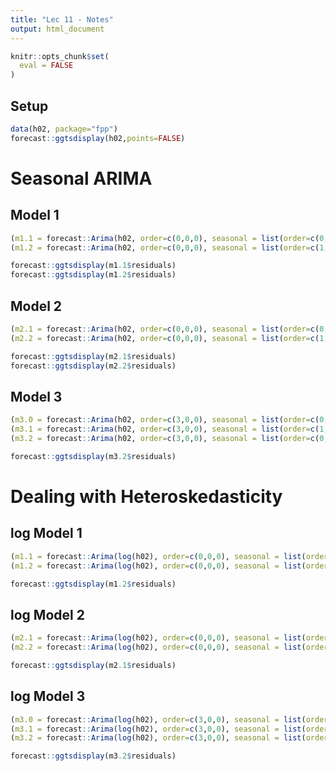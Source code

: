 ```yaml
---
title: "Lec 11 - Notes"
output: html_document
---
```


```r
knitr::opts_chunk$set(
  eval = FALSE
)
```


## Setup

```r
data(h02, package="fpp")
forecast::ggtsdisplay(h02,points=FALSE)
```

# Seasonal ARIMA

## Model 1

```r
(m1.1 = forecast::Arima(h02, order=c(0,0,0), seasonal = list(order=c(0,1,0), period=12)))
(m1.2 = forecast::Arima(h02, order=c(0,0,0), seasonal = list(order=c(1,0,0), period=12)))
```

```r
forecast::ggtsdisplay(m1.1$residuals)
forecast::ggtsdisplay(m1.2$residuals)
```

## Model 2

```r
(m2.1 = forecast::Arima(h02, order=c(0,0,0), seasonal = list(order=c(0,1,1), period=12)))
(m2.2 = forecast::Arima(h02, order=c(0,0,0), seasonal = list(order=c(1,1,0), period=12)))
```

```r
forecast::ggtsdisplay(m2.1$residuals)
forecast::ggtsdisplay(m2.2$residuals)
```

## Model 3

```r
(m3.0 = forecast::Arima(h02, order=c(3,0,0), seasonal = list(order=c(0,1,0), period=12)))$aicc
(m3.1 = forecast::Arima(h02, order=c(3,0,0), seasonal = list(order=c(1,1,0), period=12)))$aicc
(m3.2 = forecast::Arima(h02, order=c(3,0,0), seasonal = list(order=c(0,1,1), period=12)))$aicc
```


```r
forecast::ggtsdisplay(m3.2$residuals)
```

# Dealing with Heteroskedasticity

## log Model 1

```r
(m1.1 = forecast::Arima(log(h02), order=c(0,0,0), seasonal = list(order=c(0,1,0), period=12)))
(m1.2 = forecast::Arima(log(h02), order=c(0,0,0), seasonal = list(order=c(1,0,0), period=12)))
```

```r
forecast::ggtsdisplay(m1.2$residuals)
```

## log Model 2

```r
(m2.1 = forecast::Arima(log(h02), order=c(0,0,0), seasonal = list(order=c(1,1,0), period=12)))
(m2.2 = forecast::Arima(log(h02), order=c(0,0,0), seasonal = list(order=c(0,1,1), period=12)))
```

```r
forecast::ggtsdisplay(m2.1$residuals)
```

## log Model 3

```r
(m3.0 = forecast::Arima(log(h02), order=c(3,0,0), seasonal = list(order=c(1,1,0), period=12)))
(m3.1 = forecast::Arima(log(h02), order=c(3,0,0), seasonal = list(order=c(1,1,0), period=12)))
(m3.2 = forecast::Arima(log(h02), order=c(3,0,0), seasonal = list(order=c(0,1,1), period=12)))
```

```r
forecast::ggtsdisplay(m3.2$residuals)
```
